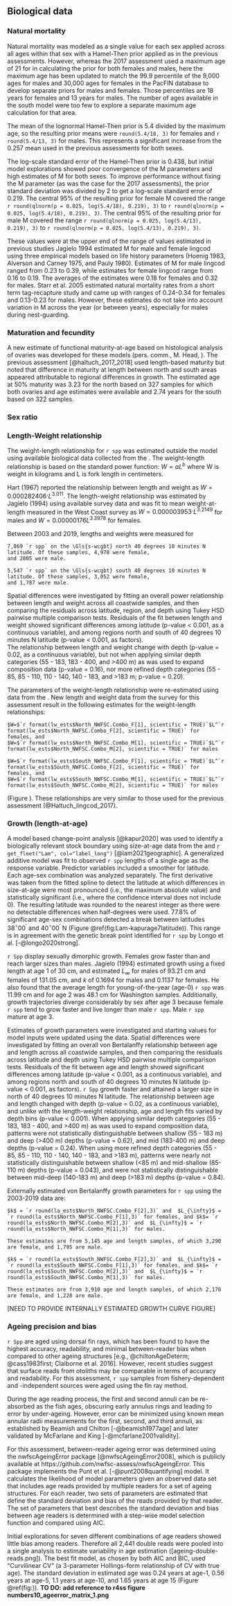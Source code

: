 ## Biological data

### Natural mortality

Natural mortality was modeled as a single value for each sex applied across 
all ages within that sex with a Hamel-Then prior applied as in the previous assessments.
However, whereas the 2017 assessment used a maximum age of 21 for in calculating the prior
for both females and males, here the maximum age has been updated to match the 
99.9 percentile of the 9,000 ages for males and 30,000 ages for females in the 
PacFIN database to develop separate priors for males and females. 
Those percentiles are 18 years for females and 13 years for males. 
The number of ages available in the south model were
too few to explore a separate maximum age calculation for that area.

The mean of the lognormal Hamel-Then prior is 5.4 divided by the maximum age, 
so the resulting prior means were `round(5.4/18, 3)` for females 
and `r round(5.4/13, 3)` for males.
This represents a significant increase from the 0.257 mean used in the previous
assessments for both sexes.

The log-scale standard error of the Hamel-Then prior is 0.438, but initial model
explorations showed poor convergence of the M parameters and high estimates of M
for both sexes. To improve performance without fixing the M parameter
(as was the case for the 2017 assessments), the prior standard 
deviation was divided by 2 to get a log-scale standard error of 0.219. 
The central 95% of the resulting prior for female M covered the range 
`r round(qlnorm(p = 0.025, log(5.4/18),	0.219), 3)` to 
`r round(qlnorm(p = 0.025, log(5.4/18),	0.219), 3)`. 
The central 95% of the resulting prior for male M covered the range 
`r round(qlnorm(p = 0.025, log(5.4/13),	0.219), 3)` to 
`r round(qlnorm(p = 0.025, log(5.4/13),	0.219), 3)`. 

These values were at the upper end of the range of values estimated in previous studies
Jagielo 1994 estimated M for male and female lingcod using three empirical 
models based on life history parameters (Hoenig 1983, Alverson and Carney 1975, 
and Pauly 1980). Estimates of M for male lingcod ranged from 0.23 to 0.39, 
while estimates for female lingcod range from 0.16 to 0.19. The averages of 
the estimates were 0.18 for females and 0.32 for males. 
Starr et al. 2005 estimated natural mortality rates from a short term 
tag-recapture study and came up with ranges of 0.24-0.34 for females and 
0.13-0.23 for males. However, these estimates do not take into account 
variation in M across the year (or between years), especially for males 
during nest-guarding.

### Maturation and fecundity

A new estimate of functional maturity-at-age 
based on histological analysis of ovaries was developed for these models 
(pers. comm., M. Head, \gls{nwfsc}). The previous assessment 
[@haltuch_2017_2018] used length-based maturity but noted that difference in 
maturity at length between north and south areas appeared attributable
to regional differences in growth.
The estimated age at 50% maturity was 3.23 for the north based on 
327 samples for which both ovaries and age estimates were available
and 2.74 years for the south based on 322 samples.

<!--*TODO: reference r4ss figure bio6_maturity.png and/or figures from M. Head]-->

### Sex ratio


### Length-Weight relationship

The weight-length relationship for `r spp` was estimated outside the model 
using available biological data collected from the \Gls{s-wcgbt}. 
The weight-length relationship is based on the standard power function: $W = aL^b$
where W is weight in kilograms and L is fork length in centimeters. 

Hart (1967) reported the relationship between length and weight as $W = 0.000282406·L^{3.011}$. The length-weight relationship was estimated by Jagielo (1994) using available survey data and was fit to mean weight-at-length measured in the West Coast survey as $W = 0.000003953·L^{3.2149}$ for males and $W = 0.00000176 L^{3.3978}$ for females. 

Between 2003 and 2019, lengths and weights were measured for 

```asis
7,869 `r spp` on the \Gls{s-wcgbt} north 40 degrees 10 minutes N latitude. Of these samples, 4,978 were female,
and 2805 were male. 
```

```asis
5,547 `r spp` on the \Gls{s-wcgbt} south 40 degrees 10 minutes N latitude. Of these samples, 3,052 were female,
and 1,787 were male. 
```

Spatial differences were investigated by fitting an overall power 
relationship between length and weight across all coastwide samples, and then comparing the residuals 
across latitude, region, and depth using Tukey HSD pairwise multiple 
comparison tests. Residuals of the fit between length and weight showed 
significant differences among latitude (p-value < 0.001, as a continuous variable), and 
among regions north and south of 40 degrees 10 minutes N latitude (p-value < 0.001, as factors).  
The relationship between length and weight change with depth (p-value = 0.02, as a continuous variable), 
but not when applying similar depth categories (55 - 183, 183 - 400, and >400 m) as was used to expand composition data (p-value = 0.16), nor more refined depth categories 
(55 - 85, 85 - 110, 110 - 140, 140 - 183, and >183 m; p-value = 0.20). 

The parameters of the weight-length relationship were re-estimated using data from 
the \Gls{s-wcgbt}. New length and weight data from the survey for this assessment result in the 
following estimates for the weight-length relationships: 

```asis
$W=$`r format(lw_ests$North_NWFSC.Combo_F[1], scientific = TRUE)`$L^`r format(lw_ests$North_NWFSC.Combo_F[2], scientific = TRUE)` for females, and 
$W=$`r format(lw_ests$North_NWFSC.Combo_M[1], scientific = TRUE)`$L^`r format(lw_ests$North_NWFSC.Combo_M[2], scientific = TRUE)` for males 
```

```asis
$W=$`r format(lw_ests$South_NWFSC.Combo_F[1], scientific = TRUE)`$L^`r format(lw_ests$South_NWFSC.Combo_F[2], scientific = TRUE)` for females, and 
$W=$`r format(lw_ests$South_NWFSC.Combo_M[1], scientific = TRUE)`$L^`r format(lw_ests$South_NWFSC.Combo_M[2], scientific = TRUE)` for males 
```

(Figure \ref{fig:len-weight}). These relationships are very similar to those used for the previous assessment (@Haltuch_lingcod_2017).


### Growth (length-at-age)

A model based change-point analysis [@kapur2020]
was used to identify a biologically relevant stock boundary using size-at-age data
from the \gls{s-wcgbt} and `r get_fleet("Lam", col="label_long")` [@lam2021geographic].
A generalized additive model was fit to
observed `r spp` lengths of a single age as the response variable.
Predictor variables included a smoother for latitude.
Each age-sex combination was analyzed separately.
The first derivative was taken from the fitted spline
to detect the latitude at which differences in size-at-age were most pronounced
(i.e., the maximum absolute value) and
statistically significant
(i.e., where the confidence interval does not include 0).
The resulting latitude was rounded to the nearest integer
as there were no detectable differences when half-degrees were used.
77.8\% of significant age-sex combinations detected a break between latitudes
$38^\circ 00^\prime$ and $40^\circ 00^\prime$ N
(Figure \@ref(fig:Lam-kapurage7latitude)).
This range is in agreement with the genetic break point identified for
`r spp` by Longo et al. [-@longo2020strong].

`r Spp` display sexually dimorphic growth.
Females grow faster than and reach larger sizes than males.
Jagielo (1994) estimated growth using a fixed length at age 1 of 30 cm,
and estimated $L_{\infty}$ for males of 93.21 cm and females of 131.05 cm,
and $k$ of 0.1694 for males and 0.1137 for females.
He also found that the average length for young-of-the-year (age-0)
`r spp` was 11.99 cm and for age 2 was 48.1 cm for Washington samples.
Additionally, growth trajectories diverge considerably by sex after age 3
because female `r spp` tend to grow faster and live longer than male `r spp`.
Male `r spp` mature at age 3.

Estimates of growth parameters were investigated and starting values for model inputs were updated using the \Gls{s-wcgbt} data. Spatial differences were investigated by fitting an overall von Bertalanffy relationship between age and length across all coastwide samples, and then comparing the residuals across latitude and depth using Tukey HSD pairwise multiple comparison tests. Residuals of the fit between age and length showed significant differences among latitude (p-value < 0.001, as a continuous variable), and among regions north and south of 40 degrees 10 minutes N latitude (p-value < 0.001, as factors). `r Spp` 
growth faster and attained a larger size in north of 40 degrees 10 minutes N latitude. 
The relationship between age and length changed with depth (p-value = 0.02, as a continuous 
variable), and unlike with the length-weight relationship, age and length fits varied by
depth bins (p-value < 0.001). When applying similar depth categories (55 - 183, 183 - 400, and >400 m) as was used to expand composition data, patterns were not statistically distinguishable between shallow (55 - 183 m) and deep (>400 m) depths (p-value = 0.62), and mid (183-400 m) and deep depths (p-value = 0.24). When using more refined depth categories (55 - 85, 85 - 110, 110 - 140, 140 - 183, and >183 m), 
patterns were nearly not statistically distinguishable between shallow (<85 m) and 
mid-shallow (85-110 m) depths (p-value = 0.043), and were not statistically distinguishable 
between mid-deep (140-183 m) and deep (>183 m) depths (p-value = 0.84).

Externally estimated von Bertalanffy growth parameters for `r spp` using the 2003-2019 \Gls{s-wcgbt} data are:

```asis
$k$ = `r round(la_ests$North_NWFSC.Combo_F[2],3)` and  $L_{\infty}$ = `r round(la_ests$North_NWFSC.Combo_F[1],3)` for females, and $k$= `r  round(la_ests$North_NWFSC.Combo_M[2],3)` and  $L_{\infty}$ = `r round(la_ests$North_NWFSC.Combo_M[1],3)` for males. 

These estimates are from 5,145 age and length samples, of which 3,290 are female, and 1,795 are male.
```

```asis
$k$ = `r round(la_ests$South_NWFSC.Combo_F[2],3)` and  $L_{\infty}$ = `r round(la_ests$South_NWFSC.Combo_F[1],3)` for females, and $k$= `r  round(la_ests$South_NWFSC.Combo_M[2],3)` and  $L_{\infty}$ = `r round(la_ests$South_NWFSC.Combo_M[1],3)` for males. 

These estimates are from 3,910 age and length samples, of which 2,178 are female, and 1,228 are male.
```

[NEED TO PROVIDE INTERNALLY ESTIMATED GROWTH CURVE FIGURE]


### Ageing precision and bias

`r Spp` are aged using dorsal fin rays,
which has been found to have the highest
accuracy,
readability,
and minimal between-reader bias when compared to other ageing structures
[e.g., @chiltonAgeDeterm; @cass1983first; Claiborne et al. 2016].
However, recent studies suggest that surface reads from otoliths may be
comparable in terms of accuracy and readability.
For  this assessment, `r spp` samples from
fishery-dependent and -independent sources were aged using the fin ray method.

During the age reading process,
the first and second annuli can be re-absorbed as the fish ages,
obscuring early annulus rings and leading to error by under-ageing.
However, error can be minimized using known mean annular radii measurements
for the first, second, and third annuli, as established by
Beamish and Chilton [-@beamish1977age] and
later validated by
McFarlane and King [-@mcfarlane2001validity].

For this assessment,
between-reader ageing error was determined using the nwfscAgeingError package [@nwfscAgeingError2008],
which is publicly available at https://github.com/nwfsc-assess/nwfscAgeingError.
This package implements the Punt et al. [-@punt2008quantifying] model.
It calculates the likelihood of model parameters given an observed data set
that includes age reads provided by multiple readers for a set of ageing structures.
For each reader, two sets of parameters are estimated that define
the standard deviation and bias of the reads provided by that reader.
The set of parameters that best describes the standard deviation and bias between age readers
is determined with a step-wise model selection function and compared using AIC.

Initial explorations for seven different combinations of age readers showed little 
bias among readers. Therefore all 2,441 double reads were pooled 
into a single analysis to estimate variability in age estimation 
(\ref{fig:ageing-double-reads}[ageing-double-reads.png]). The best fit model,
as chosen by both AIC and BIC, used "Curvilinear CV" (a 3-parameter Hollings-form
relationship of CV with true age). The standard deviation in estimated age was 0.24 years
at age-1, 0.56 years at age-5, 1.1 years at age-10, and 1.65 years at age 15 
(Figure \@ref(fig:)).
**TO DO: add reference to r4ss figure numbers10_ageerror_matrix_1.png**

